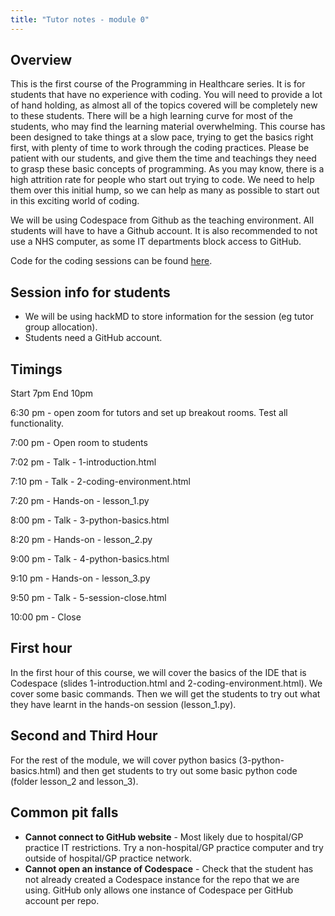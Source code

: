 ```yaml
---
title: "Tutor notes - module 0"
---
```


## Overview

This is the first course of the Programming in Healthcare series. It is for students that have no experience with coding. You will need to provide a lot of hand holding, as almost all of the topics covered will be completely new to these students. There will be a high learning curve for most of the students, who may find the learning material overwhelming. This course has been designed to take things at a slow pace, trying to get the basics right first, with plenty of time to work through the coding practices. Please be patient with our students, and give them the time and teachings they need to grasp these basic concepts of programming. As you may know, there is a high attrition rate for people who start out trying to code. We need to help them over this initial hump, so we can help as many as possible to start out in this exciting world of coding.

We will be using Codespace from Github as the teaching environment. All students will have to have a Github account. It is also recommended to not use a NHS computer, as some IT departments block access to GitHub.

Code for the coding sessions can be found [here](https://github.com/letsdodigital/coding-hands-on).


## Session info for students

* We will be using hackMD to store information for the session (eg tutor group allocation).
* Students need a GitHub account.


## Timings

Start 7pm
End 10pm

6:30 pm - open zoom for tutors and set up breakout rooms. Test all functionality.

7:00 pm - Open room to students

7:02 pm - Talk - 1-introduction.html

7:10 pm - Talk - 2-coding-environment.html

7:20 pm - Hands-on - lesson_1.py

8:00 pm - Talk - 3-python-basics.html

8:20 pm - Hands-on - lesson_2.py

9:00 pm - Talk - 4-python-basics.html

9:10 pm - Hands-on - lesson_3.py

9:50 pm - Talk - 5-session-close.html

10:00 pm - Close


## First hour

In the first hour of this course, we will cover the basics of the IDE that is Codespace (slides 1-introduction.html and 2-coding-environment.html). We cover some basic commands. Then we will get the students to try out what they have learnt in the hands-on session (lesson_1.py).


## Second and Third Hour

For the rest of the module, we will cover python basics (3-python-basics.html) and then get students to try out some basic python code (folder lesson_2 and lesson_3).


## Common pit falls

* **Cannot connect to GitHub website** - Most likely due to hospital/GP practice IT restrictions. Try a non-hospital/GP practice computer and try outside of hospital/GP practice network.
* **Cannot open an instance of Codespace** - Check that the student has not already created a Codespace instance for the repo that we are using. GitHub only allows one instance of Codespace per GitHub account per repo.
